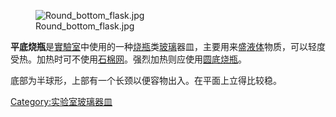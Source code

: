 {{Unreferenced|time=2020-07-28T22:50:57+00:00}}
[[File:Round_bottom_flask.jpg|thumb]]

'''平底烧瓶'''是[[實驗室|實驗室]]中使用的一种[[烧瓶|烧瓶]]类[[玻璃|玻璃]]器皿，主要用来盛[[液体|液体]]物质，可以轻度受热。加热时可不使用[[石棉网|石棉网]]。强烈加热则应使用[[圆底烧瓶|圆底烧瓶]]。

底部为半球形，上部有一个长颈以便容物出入。在平面上立得比较稳。

{{實驗室設備}}

{{chemistry-stub}}

[[Category:实验室玻璃器皿|Category:实验室玻璃器皿]]